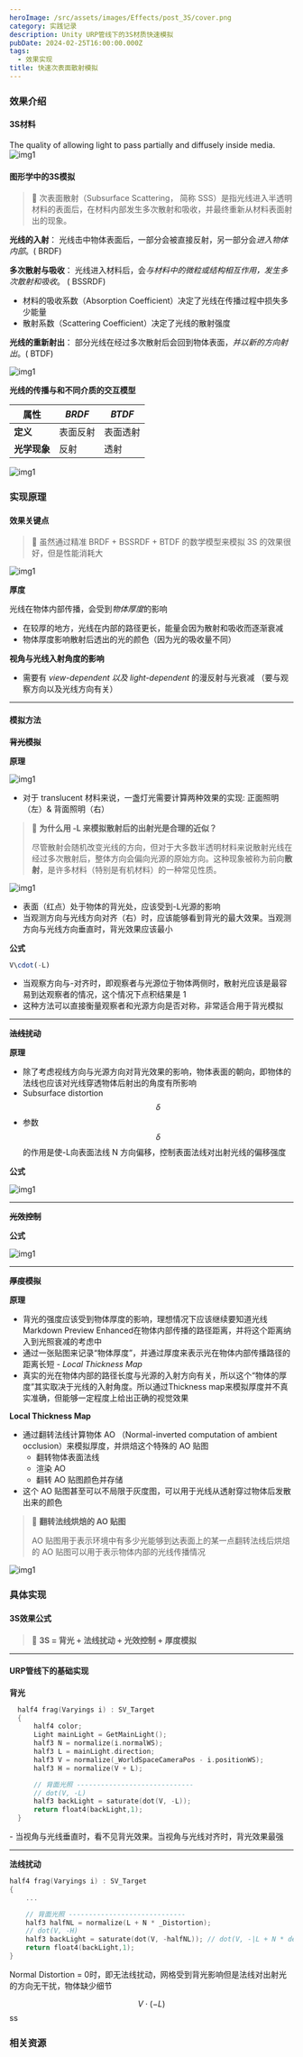 ```yaml
---
heroImage: /src/assets/images/Effects/post_3S/cover.png
category: 实践记录
description: Unity URP管线下的3S材质快速模拟
pubDate: 2024-02-25T16:00:00.000Z
tags:
  - 效果实现
title: 快速次表面散射模拟
---
```



### 效果介绍

#### 3S材料

The quality of allowing light to pass partially and diffusely inside media.
![img1](../../assets/images/Effects/post_3S/img1.png)

#### 图形学中的3S模拟

> 📣 次表面散射（Subsurface Scattering， 简称 SSS）是指光线进入半透明材料的表面后，在材料内部发生多次散射和吸收，并最终重新从材料表面射出的现象。

**光线的入射**： 光线击中物体表面后，一部分会被直接反射，另一部分会*进入物体内部*。( BRDF)

**多次散射与吸收**： 光线进入材料后，会*与材料中的微粒或结构相互作用，发生多次散射和吸收*。 ( BSSRDF)

- 材料的吸收系数（Absorption Coefficient）决定了光线在传播过程中损失多少能量
- 散射系数（Scattering Coefficient）决定了光线的散射强度

**光线的重新射出**： 部分光线在经过多次散射后会回到物体表面，_并以新的方向射出_。( BTDF)

![img1](../../assets/images/Effects/post_3S/img2.png)

**光线的传播与和不同介质的交互模型**

| 属性         | _BRDF_   | _BTDF_   |
| ------------ | -------- | -------- |
| **定义**     | 表面反射 | 表面透射 |
| **光学现象** | 反射     | 透射     |

![img1](../../assets/images/Effects/post_3S/img3.png)

### 实现原理

#### 效果关键点

> 📣 虽然通过精准 BRDF + BSSRDF + BTDF 的数学模型来模拟 3S 的效果很好，但是性能消耗大

![img1](../../assets/images/Effects/post_3S/img4.png)

**厚度**

光线在物体内部传播，会受到*物体厚度*的影响

- 在较厚的地方，光线在内部的路径更长，能量会因为散射和吸收而逐渐衰减
- 物体厚度影响散射后透出的光的颜色（因为光的吸收量不同）

**视角与光线入射角度的影响**

- 需要有 _view-dependent 以及 light-dependent_ 的漫反射与光衰减 （要与观察方向以及光线方向有关）

---

#### 模拟方法

**~~背光模拟~~**

**原理**

![img1](../../assets/images/Effects/post_3S/img5.png)

- 对于 translucent 材料来说，一盏灯光需要计算两种效果的实现: 正面照明（左）& 背面照明（右）

> 📣 **为什么用 -L 来模拟散射后的出射光是合理的近似？**
>
> 尽管散射会随机改变光线的方向，但对于大多数半透明材料来说散射光线在经过多次散射后，整体方向会偏向光源的原始方向。这种现象被称为前向**散射**，是许多材料（特别是有机材料）的一种常见性质。

![img1](../../assets/images/Effects/post_3S/img6.png)

- 表面（红点）处于物体的背光处，应该受到-L光源的影响
- 当观测方向与光线方向对齐（右）时，应该能够看到背光的最大效果。当观测方向与光线方向垂直时，背光效果应该最小

**公式**

```javascript
V\cdot(-L)
```

- 当观察方向与-对齐时，即观察者与光源位于物体两侧时，散射光应该是最容易到达观察者的情况，这个情况下点积结果是 1
- 这种方法可以直接衡量观察者和光源方向是否对称，非常适合用于背光模拟

---

**~~法线扰动~~**

**原理**

- 除了考虑视线方向与光源方向对背光效果的影响，物体表面的朝向，即物体的法线也应该对光线穿透物体后射出的角度有所影响
- Subsurface distortion $$\delta $$
- 参数 $$\delta$$的作用是使-L向表面法线 N 方向偏移，控制表面法线对出射光线的偏移强度

**公式**

![img1](../../assets/images/Effects/post_3S/img7.png)

---

**~~光效控制~~**

**公式**

![img1](../../assets/images/Effects/post_3S/img8.png)

---

**~~厚度模拟~~**

**原理**

- 背光的强度应该受到物体厚度的影响，理想情况下应该继续要知道光线Markdown Preview Enhanced在物体内部传播的路径距离，并将这个距离纳入到光照衰减的考虑中
- 通过一张贴图来记录“物体厚度”，并通过厚度来表示光在物体内部传播路径的距离长短 - _Local Thickness Map_
- 真实的光在物体内部的路径长度与光源的入射方向有关，所以这个“物体的厚度”其实取决于光线的入射角度。所以通过Thickness map来模拟厚度并不真实准确，但能够一定程度上给出正确的视觉效果

**Local Thickness Map**

- 通过翻转法线计算物体 AO （Normal-inverted computation of ambient occlusion）来模拟厚度，并烘焙这个特殊的 AO 贴图
  - 翻转物体表面法线
  - 渲染 AO
  - 翻转 AO 贴图颜色并存储
- 这个 AO 贴图甚至可以不局限于灰度图，可以用于光线从透射穿过物体后发散出来的颜色

> 📣 **翻转法线烘焙的 AO 贴图**
>
> AO 贴图用于表示环境中有多少光能够到达表面上的某一点翻转法线后烘焙的 AO 贴图可以用于表示物体内部的光线传播情况

![img1](../../assets/images/Effects/post_3S/img9.png)

### 具体实现

#### 3S效果公式

> 📣 **3S = 背光 + 法线扰动 + 光效控制 + 厚度模拟**

---

#### URP管线下的基础实现

**背光**

```c
  half4 frag(Varyings i) : SV_Target
  {
      half4 color;
      Light mainLight = GetMainLight();
      half3 N = normalize(i.normalWS);
      half3 L = mainLight.direction;
      half3 V = normalize(_WorldSpaceCameraPos - i.positionWS);
      half3 H = normalize(V + L);

      // 背面光照 -----------------------------
      // dot(V, -L)
      half3 backLight = saturate(dot(V, -L));
      return float4(backLight,1);
  }
```

<LocalVideo src='/assets/images/Effects/post_3S/video1.mp4' alt='video1' />-
当视角与光线垂直时，看不见背光效果。当视角与光线对齐时，背光效果最强

---

**法线扰动**

```c
half4 frag(Varyings i) : SV_Target
{
    ...

    // 背面光照 -----------------------------
    half3 halfNL = normalize(L + N * _Distortion);
    // dot(V, -H)
    half3 backLight = saturate(dot(V, -halfNL)); // dot(V, -|L + N * delta|)
    return float4(backLight,1);
}
```

Normal Distortion = 0时，即无法线扰动，网格受到背光影响但是法线对出射光的方向无干扰，物体缺少细节

$$ V\cdot(-L) $$ ss

### 相关资源
